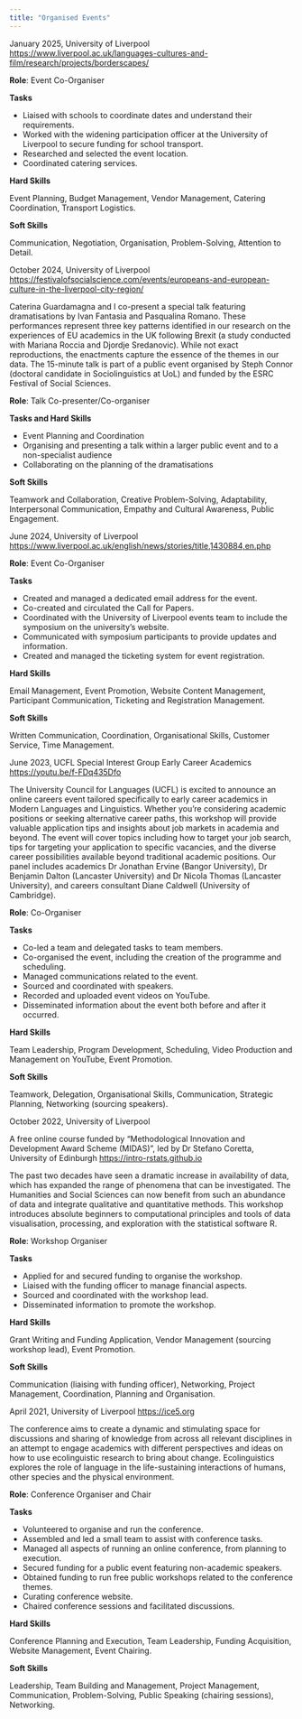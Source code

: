 ```yaml
---
title: "Organised Events"
---
```

::: {.callout-note title="Borderscapes Public Event" icon=false}
January 2025, University of Liverpool <https://www.liverpool.ac.uk/languages-cultures-and-film/research/projects/borderscapes/>

**Role**: Event Co-Organiser

**Tasks**

-   Liaised with schools to coordinate dates and understand their requirements.
-   Worked with the widening participation officer at the University of Liverpool to secure funding for school transport.
-   Researched and selected the event location.
-   Coordinated catering services.

**Hard Skills**

Event Planning,
Budget Management,
Vendor Management,
Catering Coordination,
Transport Logistics.

**Soft Skills**

Communication,
Negotiation,
Organisation,
Problem-Solving,
Attention to Detail.

:::
::: {.callout-note title="Where are you from? From provocation to curiosity, a journey into the experiences of multicultural society" icon=false}
October 2024, University of Liverpool <https://festivalofsocialscience.com/events/europeans-and-european-culture-in-the-liverpool-city-region/>

Caterina Guardamagna and I co-present a special talk featuring dramatisations by Ivan Fantasia and Pasqualina Romano. These performances represent three key patterns identified in our research on the experiences of EU academics in the UK following Brexit (a study conducted with Mariana Roccia and Djordje Sredanovic). While not exact reproductions, the enactments capture the essence of the themes in our data. The 15-minute talk is part of a public event organised by Steph Connor (doctoral candidate in Sociolinguistics at UoL) and funded by the ESRC Festival of Social Sciences.

**Role**: Talk Co-presenter/Co-organiser

**Tasks and Hard Skills**

- Event Planning and Coordination
- Organising and presenting a talk within a larger public event and to a non-specialist audience
- Collaborating on the planning of the dramatisations

**Soft Skills**

Teamwork and Collaboration,
Creative Problem-Solving,
Adaptability,
Interpersonal Communication,
Empathy and Cultural Awareness,
Public Engagement.
:::

::: {.callout-note title="European Migrants in the UK in the Brexit Era: Discursive Approaches" icon=false}
June 2024, University of Liverpool <https://www.liverpool.ac.uk/english/news/stories/title,1430884,en.php>

**Role**: Event Co-Organiser

**Tasks**

-   Created and managed a dedicated email address for the event.
-   Co-created and circulated the Call for Papers.
-   Coordinated with the University of Liverpool events team to include the symposium on the university’s website.
-   Communicated with symposium participants to provide updates and information.
-   Created and managed the ticketing system for event registration.

**Hard Skills**

Email Management,
Event Promotion,
Website Content Management,
Participant Communication,
Ticketing and Registration Management.

**Soft Skills**

Written Communication,
Coordination,
Organisational Skills,
Customer Service,
Time Management.
:::

::: {.callout-note title="Application Journey Post-PhD" icon=false}
June 2023, UCFL Special Interest Group Early Career Academics <https://youtu.be/f-FDq435Dfo>

The University Council for Languages (UCFL) is excited to announce an online careers event tailored specifically to early career academics in Modern Languages and Linguistics. Whether you're considering academic positions or seeking alternative career paths, this workshop will provide valuable application tips and insights about job markets in academia and beyond. The event will cover topics including how to target your job search, tips for targeting your application to specific vacancies, and the diverse career possibilities available beyond traditional academic positions. Our panel includes academics Dr Jonathan Ervine (Bangor University), Dr Benjamin Dalton (Lancaster University) and Dr Nicola Thomas (Lancaster University), and careers consultant Diane Caldwell (University of Cambridge).

**Role**: Co-Organiser

**Tasks**

-   Co-led a team and delegated tasks to team members.
-   Co-organised the event, including the creation of the programme and scheduling.
-   Managed communications related to the event.
-   Sourced and coordinated with speakers.
-   Recorded and uploaded event videos on YouTube.
-   Disseminated information about the event both before and after it occurred.

**Hard Skills**

Team Leadership,
Program Development,
Scheduling,
Video Production and Management on YouTube,
Event Promotion.

**Soft Skills**

Teamwork,
Delegation,
Organisational Skills,
Communication,
Strategic Planning,
Networking (sourcing speakers).
:::

::: {.callout-note title="IntRo to data visualisation in R for SHAPE disciplines" icon=false}
October 2022, University of Liverpool 

A free online course funded by "Methodological Innovation and Development Award Scheme (MIDAS)", led by Dr Stefano Coretta, University of Edinburgh <https://intro-rstats.github.io>

The past two decades have seen a dramatic increase in availability of data, which has expanded the range of phenomena that can be investigated. The Humanities and Social Sciences can now benefit from such an abundance of data and integrate qualitative and quantitative methods. This workshop introduces absolute beginners to computational principles and tools of data visualisation, processing, and exploration with the statistical software R.

**Role**: Workshop Organiser

**Tasks**

-   Applied for and secured funding to organise the workshop.
-   Liaised with the funding officer to manage financial aspects.
-   Sourced and coordinated with the workshop lead.
-   Disseminated information to promote the workshop.

**Hard Skills**

Grant Writing and Funding Application,
Vendor Management (sourcing workshop lead),
Event Promotion.

**Soft Skills**

Communication (liaising with funding officer),
Networking,
Project Management,
Coordination,
Planning and Organisation.
:::

::: {.callout-note title="5th International Conference of Ecolinguistics. *Ecolinguistics in Action: Tackling Real-World Issues*" icon=false}
April 2021, University of Liverpool <https://ice5.org> 


The conference aims to create a dynamic and stimulating space for discussions and sharing of knowledge from across all relevant disciplines in an attempt to engage academics with different perspectives and ideas on how to use ecolinguistic research to bring about change. Ecolinguistics explores the role of language in the life-sustaining interactions of humans, other species and the physical environment.

**Role**: Conference Organiser and Chair

**Tasks**

-   Volunteered to organise and run the conference.
-   Assembled and led a small team to assist with conference tasks.
-   Managed all aspects of running an online conference, from planning to execution.
-   Secured funding for a public event featuring non-academic speakers.
-   Obtained funding to run free public workshops related to the conference themes.
-   Curating conference website.
-   Chaired conference sessions and facilitated discussions.

**Hard Skills**

Conference Planning and Execution,
Team Leadership,
Funding Acquisition,
Website Management,
Event Chairing.

**Soft Skills**

Leadership,
Team Building and Management,
Project Management,
Communication,
Problem-Solving,
Public Speaking (chairing sessions),
Networking.
:::
